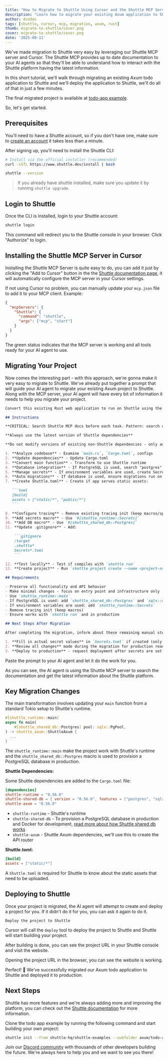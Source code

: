 ```yaml
---
title: "How to Migrate to Shuttle Using Cursor and the Shuttle MCP Server"
description: "Learn how to migrate your existing Axum application to Shuttle using Cursor and the Shuttle MCP server for seamless deployment."
author: dcodes 
tags: [shuttle, cursor, mcp, migration, axum, rust]
thumb: migrate-to-shuttle/cover.png
cover: migrate-to-shuttle/cover.png
date: '2025-09-11'
---
```


We've made migration to Shuttle very easy by leveraging our Shuttle MCP server and Cursor. The Shuttle MCP provides up to date documentation to your AI agents so that they'll be able to understand how to interact with the Shuttle platform having the latest information.

In this short tutorial, we'll walk through migrating an existing Axum todo application to Shuttle and we'll deploy the application to Shuttle, we'll do all of that in just a few minutes.

The final migrated project is available at [todo-app example](https://github.com/shuttle-hq/shuttle-examples/tree/main/axum/todo-app).

So, let's get started.

## Prerequisites

You'll need to have a Shuttle account, so if you don't have one, make sure to [create an account](https://console.shuttle.dev) it takes less than a minute.

After signing up, you'll need to install the Shuttle CLI:

```bash
# Install via the official installer (recommended)
curl -sSfL https://www.shuttle.dev/install | bash

shuttle --version
```

> If you already have shuttle installed, make sure you update it by running `shuttle upgrade`.

## Login to Shuttle

Once the CLI is installed, login to your Shuttle account:

```bash
shuttle login
```

This command will redirect you to the Shuttle console in your browser. Click "Authorize" to login.

<CaptionedImage 
  src="/images/blog/migrate-to-shuttle/authorize.png" 
  alt="Shuttle Authorize Page"
  caption="Shuttle Authorize Page"
/>

## Installing the Shuttle MCP Server in Cursor

Installing the Shuttle MCP Server is quite easy to do, you can add it just by clicking the "Add to Cursor" button in the the [Shuttle documentation page](https://docs.shuttle.dev/integrations/mcp-server), it will automatically configure the MCP server in your Cursor settings.

<CaptionedImage 
  src="/images/blog/migrate-to-shuttle/add-to-cursor.png" 
  alt="Add to Cursor"
  caption="Add to Cursor"
/>

If not using Cursor no problem, you can manually update your `mcp.json` file to add it to your MCP client. Example:

```json
{
  "mcpServers": {
    "Shuttle": {
      "command": "shuttle",
      "args": ["mcp", "start"]
    }
  }
}
```

<CaptionedImage 
  src="/images/blog/migrate-to-shuttle/verify-shuttle-mcp-working.png" 
  alt="Verify Installation"
  caption="Verify Installation"
/>

The green status indicates that the MCP server is working and all tools ready for your AI agent to use.

## Migrating Your Project

Now comes the interesting part - with this approach, we're gonna make it very easy to migrate to Shuttle. We've already put together a prompt that will guide your AI agent to migrate your existing Axum project to Shuttle. Along with the MCP server, your AI agent will have every bit of information it needs to help you migrate your project.

````md
Convert this existing Rust web application to run on Shuttle using the platform's features:

## Instructions

**CRITICAL: Search Shuttle MCP docs before each task. Pattern: search docs → do task → search docs → do task**

**Always use the latest version of Shuttle dependencies**

**Do not modify versions of existing non-Shuttle dependencies - only add/update Shuttle-specific dependencies**

1. **Analyze codebase** - Examine `main.rs`, `Cargo.toml`, configs
2. **Update dependencies** - Update Cargo.toml
3. **Convert main function** - Transform to use Shuttle runtime
4. **Database integration** - If PostgreSQL is used, search "postgres" using the MCP, then migrate to Shuttle's managed Postgres
5. **Manage secrets** - If environment variables are used, create Secrets.toml with placeholder keys
6. **Auto migrations** - If database is used, ensure migrations run on startup
7. **Create Shuttle.toml** - Create if app serves static assets:

   ```toml
   [build]
   assets = ["static/*", "public/*"]
   ```

8. **Configure tracing** - Remove existing tracing init (keep macros/spans)
9. **Add secrets macro** - Use `#[shuttle_runtime::Secrets]`
10. **Add DB macro** - Use `#[shuttle_shared_db::Postgres]`
11. **Update .gitignore** - Add:

    ```gitignore
    /target
    .shuttle*
    Secrets*.toml
    ```

12. **Test locally** - Test if compiles with `shuttle run`
13. **Create project** - Run `shuttle project create --name <project-name>` and `shuttle project link --id <project_id>`

## Requirements

- Preserve all functionality and API behavior
- Make minimal changes - focus on entry point and infrastructure only
- Use `shuttle_runtime::main`
- If PostgreSQL is used: add `shuttle_shared_db::Postgres` and `sqlx::migrate!()`
- If environment variables are used: add `shuttle_runtime::Secrets`
- Remove tracing init (keep macros)
- Ensure works with `shuttle run` and in production

## Next Steps After Migration

After completing the migration, inform about these remaining manual steps:

1. **Fill in actual secret values** in `Secrets.toml` if created (only placeholders can be created)
2. **Review all changes** made during the migration for production readiness
3. **Deploy to production** - request deployment after secrets are set and changes are reviewed
````

Paste the prompt to your AI agent and let it do the work for you.

<CaptionedImage 
  src="/images/blog/migrate-to-shuttle/shuttle-search-tool-call.png" 
  alt="Shuttle search tool call"
  caption="Shuttle search tool call"
/>

As you can see, the AI agent is using the Shuttle MCP server to search the documentation and get the latest information about the Shuttle platform.

## Key Migration Changes

The main transformation involves updating your `main` function from a standard Tokio setup to Shuttle's runtime.

```rust
#[shuttle_runtime::main]
async fn main(
    #[shuttle_shared_db::Postgres] pool: sqlx::PgPool,
) -> shuttle_axum::ShuttleAxum {
  ...
}
```

The `shuttle_runtime::main` make the project work with Shuttle's runtime and the `shuttle_shared_db::Postgres` macro is used to provision a PostgreSQL database in production.

**Shuttle Dependencies:**

Some Shuttle dependencies are added to the `Cargo.toml` file:

```toml
[dependencies]
shuttle-runtime = "0.56.0"
shuttle-shared-db = { version = "0.56.0", features = ["postgres", "sqlx"] }
shuttle-axum = "0.56.0"
```

- `shuttle-runtime` - Shuttle's runtime
- `shuttle-shared-db` - To provision a PostgreSQL database in production and Docker for development, [read more about how Shuttle shared db works](https://docs.shuttle.dev/resources/shuttle-shared-db)
- `shuttle-axum` - Shuttle Axum dependencies, we'll use this to create the API router

**Shuttle.toml:**

```toml
[build]
assets = ["static/*"]
```

A `Shuttle.toml` is required for Shuttle to know about the static assets that need to be uploaded.

## Deploying to Shuttle

Once your project is migrated, the AI agent will attempt to create and deploy a project for you. If it didn't do it for you, you can ask it again to do it.

```text
Deploy the project to Shuttle
```

<CaptionedImage 
  src="/images/blog/migrate-to-shuttle/deploy-shuttle.png" 
  alt="Shuttle deploy"
  caption="Shuttle deploy"
/>

Cursor will call the `deploy` tool to deploy the project to Shuttle and Shuttle will start building your project.

<CaptionedImage 
  src="/images/blog/migrate-to-shuttle/deployments.png" 
  alt="Shuttle building"
  caption="Shuttle building"
/>

After building is done, you can see the project URL in your Shuttle console and visit the website.

<CaptionedImage 
  src="/images/blog/migrate-to-shuttle/shuttle-console-url.png" 
  alt="Shuttle console"
  caption="Shuttle console"
/>

Opening the project URL in the browser, you can see the website is working.

<CaptionedImage 
  src="/images/blog/migrate-to-shuttle/todo-app-hosted-working.png" 
  alt="Todo app hosted working"
  caption="Todo app hosted"
/>

Perfect! 🎉 We've successfully migrated our Axum todo application to Shuttle and deployed it to production.

## Next Steps

Shuttle has more features and we're always adding more and improving the platform, you can check out the [Shuttle documentation](https://docs.shuttle.dev) for more information.

Clone the todo app example by running the following command and start building your own project:

```bash
shuttle init --from shuttle-hq/shuttle-examples --subfolder axum/todo-app
```

Join our [Discord community](https://discord.gg/shuttle) with thousands of other developers building the future. We're always here to help you and we want to see you there!